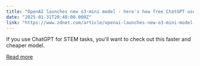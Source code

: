 ```yaml
---
title: "OpenAI launches new o3-mini model - here's how free ChatGPT users can try it"
date: "2025-01-31T20:48:00.000Z"
link: "https://www.zdnet.com/article/openai-launches-new-o3-mini-model-heres-how-free-chatgpt-users-can-try-it/"
---
```


If you use ChatGPT for STEM tasks, you'll want to check out this faster and cheaper model.

[Read more](https://www.zdnet.com/article/openai-launches-new-o3-mini-model-heres-how-free-chatgpt-users-can-try-it/)
